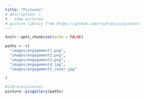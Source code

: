 ```yaml
---
title: "Pictures"
# description: |
#   some pictures
# pixture library from https://github.com/royfrancis/pixture
---
```


```r
knitr::opts_chunk$set(echo = FALSE)
```


```r
paths <- c(
  "images/engagement1.png",
  "images/engagement2.png",
  "images/engagement3.png",
  "images/engagement4.jpg",
  "images/engagement5_cover.jpg"

)

#library(pixture)
pixture::pixgallery(paths)
```
